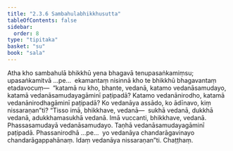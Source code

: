 ```yaml
---
title: "2.3.6 Sambahulabhikkhusutta"
tableOfContents: false
sidebar:
  order: 8
type: "tipitaka"
basket: "su"
book: "sala"
---
```



<DynamicBreadcrumb />

<Division number="274" book="sala">

<Paragraph number="1212" book="sala">
Atha kho sambahulā bhikkhū yena bhagavā tenupasaṅkamiṃsu; upasaṅkamitvā …pe…  ekamantaṃ nisinnā kho te bhikkhū bhagavantaṃ etadavocuṃ—  “katamā nu kho, bhante, vedanā, katamo vedanāsamudayo, katamā vedanāsamudayagāminī paṭipadā? Katamo vedanānirodho, katamā vedanānirodhagāminī paṭipadā? Ko vedanāya assādo, ko ādīnavo, kiṃ nissaraṇan”ti? “Tisso imā, bhikkhave, vedanā—  sukhā vedanā, dukkhā vedanā, adukkhamasukhā vedanā. Imā vuccanti, bhikkhave, vedanā. Phassasamudayā vedanāsamudayo. Taṇhā vedanāsamudayagāminī paṭipadā. Phassanirodhā …pe…  yo vedanāya chandarāgavinayo chandarāgappahānaṃ. Idaṃ vedanāya nissaraṇan”ti.

</Paragraph>
</Division>

<Paragraph number="1213" type="center" book="sala">
Chaṭṭhaṃ.
</Paragraph>